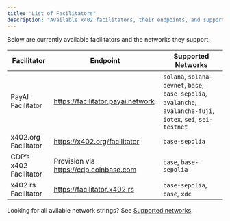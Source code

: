 ```yaml
---
title: "List of Facilitators"
description: "Available x402 facilitators, their endpoints, and supported networks"
---
```


Below are currently available facilitators and the networks they support.

| Facilitator           | Endpoint                                  | Supported Networks                                                                                   |
| --------------------- | ----------------------------------------- | ---------------------------------------------------------------------------------------------------- |
| PayAI Facilitator     | https://facilitator.payai.network         | `solana`, `solana-devnet`, `base`, `base-sepolia`, `avalanche`, `avalanche-fuji`, `iotex`, `sei`, `sei-testnet`       |
| x402.org Facilitator  | https://x402.org/facilitator              | `base-sepolia`                                                                                         |
| CDP’s x402 Facilitator| Provision via https://cdp.coinbase.com            | `base`, `base-sepolia`                                                                                   |
| x402.rs Facilitator   | https://facilitator.x402.rs               | `base-sepolia`, `base`, `xdc`                                                                              |

<Tip>
  Looking for all avilable network strings? See <a href="/x402/supported-networks">Supported networks</a>.
</Tip>


